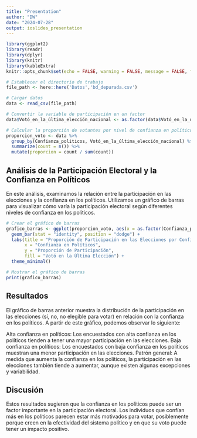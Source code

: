 ```yaml
---
title: "Presentation"
author: "DW"
date: "2024-07-28"
output: ioslides_presentation
---
```


```r
library(ggplot2)
library(readr)
library(dplyr)
library(knitr)
library(kableExtra)
knitr::opts_chunk$set(echo = FALSE, warning = FALSE, message = FALSE, fig.width=8, fig.height=8)

# Establecer el directorio de trabajo
file_path <- here::here('Datos','bd_depurada.csv')

# Cargar datos
data <- read_csv(file_path)

# Convertir la variable de participación en un factor
data$Votó_en_la_última_elección_nacional <- as.factor(data$Votó_en_la_última_elección_nacional)

# Calcular la proporción de votantes por nivel de confianza en políticos
proporcion_voto <- data %>%
  group_by(Confianza_politicos, Votó_en_la_última_elección_nacional) %>%
  summarize(count = n()) %>%
  mutate(proporcion = count / sum(count))
```
## Análisis de la Participación Electoral y la Confianza en Políticos

En este análisis, examinamos la relación entre la participación en las elecciones y la confianza en los políticos. Utilizamos un gráfico de barras para visualizar cómo varía la participación electoral según diferentes niveles de confianza en los políticos.

```r
# Crear el gráfico de barras
grafico_barras <- ggplot(proporcion_voto, aes(x = as.factor(Confianza_politicos), y = proporcion, fill = Votó_en_la_última_elección_nacional)) +
  geom_bar(stat = "identity", position = "dodge") +
  labs(title = "Proporción de Participación en las Elecciones por Confianza en Políticos",
       x = "Confianza en Políticos",
       y = "Proporción de Participación",
       fill = "Votó en la Última Elección") +
  theme_minimal()

# Mostrar el gráfico de barras
print(grafico_barras)

```

## Resultados

El gráfico de barras anterior muestra la distribución de la participación en las elecciones (sí, no, no elegible para votar) en relación con la confianza en los políticos. A partir de este gráfico, podemos observar lo siguiente:

Alta confianza en políticos: Los encuestados con alta confianza en los políticos tienden a tener una mayor participación en las elecciones.
Baja confianza en políticos: Los encuestados con baja confianza en los políticos muestran una menor participación en las elecciones.
Patrón general: A medida que aumenta la confianza en los políticos, la participación en las elecciones también tiende a aumentar, aunque existen algunas excepciones y variabilidad.

## Discusión
Estos resultados sugieren que la confianza en los políticos puede ser un factor importante en la participación electoral. Los individuos que confían más en los políticos parecen estar más motivados para votar, posiblemente porque creen en la efectividad del sistema político y en que su voto puede tener un impacto positivo.
